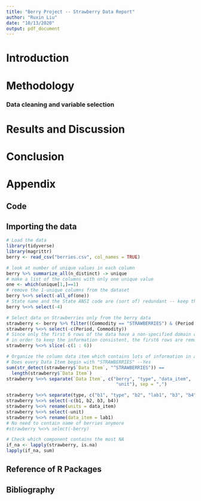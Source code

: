 ```yaml
---
title: "Berry Project -- Strawberry Data Report"
author: "Ruxin Liu"
date: "10/13/2020"
output: pdf_document
---
```


# Introduction

# Methodology
### Data cleaning and variable selection

# Results and Discussion

# Conclusion

# Appendix
## Code

## Importing the data 

```r
# Load the data
library(tidyverse)
library(magrittr)
berry <- read_csv("berries.csv", col_names = TRUE)
```

```r
# look at number of unique values in each column
berry %>% summarize_all(n_distinct) -> unique
# make a list of the columns with only one unique value
one <- which(unique[1,]==1)
# remove the 1-unique columns from the dataset
berry %<>% select(-all_of(one))
# State name and the State ANSI code are (sort of) redundant -- keep the name only
berry %<>% select(-4)
```

```r
# Select data on Strawberries only from the berry data 
strawberry <- berry %>% filter((Commodity == "STRAWBERRIES") & (Period == "YEAR"))
strawberry %<>% select(-c(Period, Commodity)) 
# Since only the first 6 rows of the data have a non-specified domain category, 
# in order to keep the information consistent, the first6 rows are removed.
strawberry %<>% slice(-c(1 : 6))
```

```r
# Organize the column data item which contains lots of information in a cell
# Does every Data Item begin with "STRAWBERRIES" --Yes
sum(str_detect(strawberry$`Data Item`, "^STRAWBERRIES")) ==
  length(strawberry$`Data Item`)
strawberry %<>% separate(`Data Item`, c("berry", "type", "data_item", 
                                         "unit"), sep = ",")

```
```r
strawberry %<>% separate(type, c("b1", "type", "b2", "lab1", "b3", "b4"), " ")
strawberry %<>% select(-c(b1, b2, b3, b4)) 
strawberry %<>% rename(units = data_item) 
strawberry %<>% select(-unit)
strawberry %<>% rename(data_item = lab1) 
# No need to contain name of berries anymore
#strawberry %<>% select(-berry)

```

```r
# Check which component contains the most NA
if_na <- lapply(strawberry, is.na)
lapply(if_na, sum)
```


## Reference of R Packages

## Bibliography































